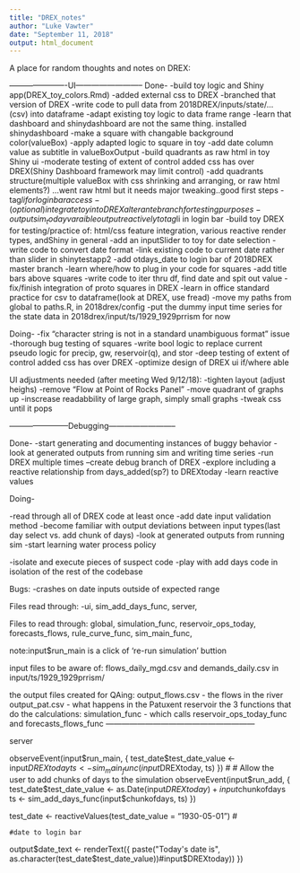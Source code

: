 ```yaml
---
title: "DREX_notes"
author: "Luke Vawter"
date: "September 11, 2018"
output: html_document
---
```


A place for random thoughts and notes on DREX:


----------------------UI--------------------------
Done-
-build toy logic and Shiny app(DREX_toy_colors.Rmd)
-added external css to DREX
-branched that version of DREX
-write code to pull data from 2018DREX/inputs/state/...(csv) into dataframe
-adapt existing toy logic to data frame range
-learn that dashboard and shinydashboard are not the same thing. installed shinydashboard
-make a square with changable background color(valueBox)
-apply adapted logic to square in toy
-add date column value as subtitle in valueBoxOutput
-build quadrants as raw html in toy Shiny ui
-moderate testing of  extent of control added css has over DREX(Shiny Dashboard framework may limit control)
-add quadrants structure(multiple valueBox with css shrinking and arranging, or raw html elements?)
...went raw html but it needs major tweaking..good first steps
-tag$li for login bar access
-(optional)integrate toy into DREX alterante branch for testing purposes
-output sim_today varaible output reactively to tag$li in login bar
-build toy DREX for testing/practice of:
html/css feature integration, various reactive render types, andShiny in general
-add an inputSlider to toy for date selection
-write code to convert date format
-link existing code to current date rather than slider in shinytestapp2
-add otdays_date to login bar of 2018DREX  master branch
-learn where/how to plug in your code for squares
-add title bars above squares
-write code to iter thru df, find date and spit out value
-fix/finish integration of proto squares in DREX
-learn in office standard practice for csv to dataframe(look at DREX, use fread)
-move my paths from global to paths.R, in 2018drex/config
-put the dummy input time series for the state data in 2018drex/input/ts/1929_1929prrism for now 

Doing-
-fix "character string is not in a standard unambiguous format" issue
-thorough bug testing of squares
-write bool logic to replace current pseudo logic for precip, gw, reservoir(q), and stor
-deep testing of extent of control added css has over DREX
-optimize design of DREX ui if/where able




UI adjustments needed (after meeting Wed 9/12/18):
-tighten layout (adjust heighs)
-remove "Flow at Point of Rocks Panel"
-move quadrant of graphs up
-inscrease readabbility of large graph, simply small graphs
-tweak css until it pops



-----------------------Debugging--------------------------

Done-
-start generating and documenting instances of buggy behavior
-look at generated outputs from running sim and writing time series
-run DREX multiple times 
--create debug branch of DREX
-explore including a reactive relationship from days_added(sp?) to DREXtoday
-learn reactive values

Doing-

-read through all of DREX code at least once
-add date input validation method
-become familiar with output deviations between input types(last day select vs. add chunk of days)
-look at generated outputs from running sim
-start learning water process policy

-isolate and execute pieces of suspect code
-play with add days code in isolation of the rest of the codebase



Bugs:
-crashes on date inputs outside of expected range

Files read through:
-ui, sim_add_days_func, server,

Files to read through:
 global, simulation_func, reservoir_ops_today, forecasts_flows, rule_curve_func, sim_main_func, 


note:input$run_main is a click of 're-run simulation' buttion

input files to be aware of:  flows_daily_mgd.csv and demands_daily.csv in input/ts/1929_1929prrism/ 

the output files created for QAing: 
output_flows.csv - the flows in the river
output_pat.csv - what happens in the Patuxent reservoir
the 3 functions that do the calculations:
simulation_func - which calls reservoir_ops_today_func and forecasts_flows_func
---------------------------------------------------------



server

  observeEvent(input$run_main, {
    test_date$test_date_value <- input$DREXtoday
    ts <- sim_main_func(input$DREXtoday, ts)
  })
  #
  # Allow the user to add chunks of days to the simulation
  observeEvent(input$run_add, {
    test_date$test_date_value <- as.Date(input$DREXtoday) +input$chunkofdays
    ts <- sim_add_days_func(input$chunkofdays, ts)
  })
  
  test_date <- reactiveValues(test_date_value = "1930-05-01")
  #
  
  
  
    #date to login bar
  output$date_text  <- renderText({
    paste("Today's date is", as.character(test_date$test_date_value))#input$DREXtoday))
  })
  